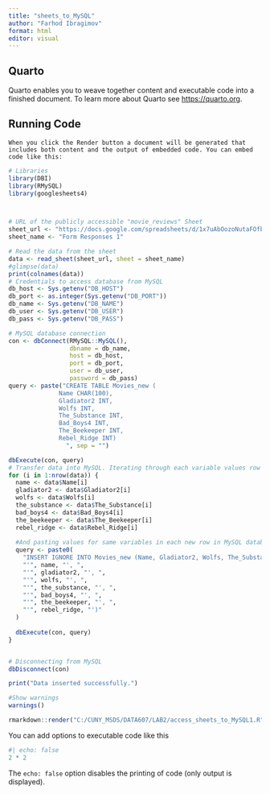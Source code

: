 ---
title: "sheets_to_MySQL"
author: "Farhod Ibragimov"
format: html
editor: visual
---

## Quarto

Quarto enables you to weave together content and executable code into a finished document. To learn more about Quarto see <https://quarto.org>.

## Running Code

``` {style="color: gray"}
When you click the Render button a document will be generated that includes both content and the output of embedded code. You can embed code like this:
```

```{r MySQL}


# Libraries
library(DBI)
library(RMySQL)
library(googlesheets4)



# URL of the publicly accessible "movie_reviews" Sheet
sheet_url <- "https://docs.google.com/spreadsheets/d/1x7uAbOozoNutaFOfbq_X8c33vzSXvqshJxZgu_MfJhI/edit?usp=sharing"
sheet_name <- "Form Responses 1"

# Read the data from the sheet
data <- read_sheet(sheet_url, sheet = sheet_name)
#glimpse(data)
print(colnames(data))
# Credentials to access database from MySQL
db_host <- Sys.getenv("DB_HOST")
db_port <- as.integer(Sys.getenv("DB_PORT"))
db_name <- Sys.getenv("DB_NAME")
db_user <- Sys.getenv("DB_USER")
db_pass <- Sys.getenv("DB_PASS")

# MySQL database connection
con <- dbConnect(RMySQL::MySQL(), 
                 dbname = db_name, 
                 host = db_host, 
                 port = db_port, 
                 user = db_user, 
                 password = db_pass)
query <- paste("CREATE TABLE Movies_new (
              Name CHAR(100),
              Gladiator2 INT,
              Wolfs INT,
              The_Substance INT,
              Bad_Boys4 INT,
              The_Beekeeper INT,
              Rebel_Ridge INT)
                ", sep = "")

dbExecute(con, query)
# Transfer data into MySQL. Iterating through each variable values row in data.
for (i in 1:nrow(data)) {
  name <- data$Name[i]
  gladiator2 <- data$Gladiator2[i]
  wolfs <- data$Wolfs[i]
  the_substance <- data$The_Substance[i]
  bad_boys4 <- data$Bad_Boys4[i]
  the_beekeeper <- data$The_Beekeeper[i]
  rebel_ridge <- data$Rebel_Ridge[i]
  
  #And pasting values for same variables in each new row in MySQL database
  query <- paste0(
    "INSERT IGNORE INTO Movies_new (Name, Gladiator2, Wolfs, The_Substance, Bad_Boys4, The_Beekeeper, Rebel_Ridge) VALUES (",
    "'", name, "', ",
    "'", gladiator2, "', ",
    "'", wolfs, "', ",
    "'", the_substance, "', ",
    "'", bad_boys4, "', ",
    "'", the_beekeeper, "', ",
    "'", rebel_ridge, "')"
  )
  
  dbExecute(con, query)
}


# Disconnecting from MySQL
dbDisconnect(con)

print("Data inserted successfully.")

#Show warnings
warnings()

rmarkdown::render("C:/CUNY_MSDS/DATA607/LAB2/access_sheets_to_MySQL1.R")


```

You can add options to executable code like this

```{r}
#| echo: false
2 * 2
```

The `echo: false` option disables the printing of code (only output is displayed).
